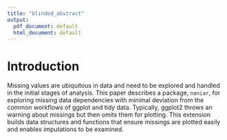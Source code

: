 ```yaml
---
title: "blinded_abstract"
output:
  pdf_document: default
  html_document: default
---
```


# Introduction

Missing values are ubiquitous in data and need to be explored and handled in the initial stages of analysis. This paper describes a package, `naniar`, for exploring missing data dependencies with minimal deviation from the common workflows of ggplot and tidy data. Typically, ggplot2 throws an warning about missings but then omits them for plotting. This extension builds data structures and functions that ensure missings are plotted easily and enables imputations to be examined.